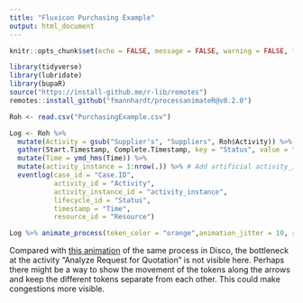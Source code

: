 ```yaml
---
title: "Fluxicon Purchasing Example"
output: html_document
---
```


```r
knitr::opts_chunk$set(echo = FALSE, message = FALSE, warning = FALSE, fig.align = "center")

library(tidyverse)
library(lubridate)
library(bupaR)
source("https://install-github.me/r-lib/remotes")
remotes::install_github("fmannhardt/processanimateR@v0.2.0")
```

```r
Roh <- read.csv("PurchasingExample.csv")

Log <- Roh %>% 
  mutate(Activity = gsub("Supplier's", "Suppliers", Roh$Activity)) %>% # remove ' to avoid syntax error with process_map function
  gather(Start.Timestamp, Complete.Timestamp, key = "Status", value = "Time") %>% # Transpose Start/Complete timestamps to long format
  mutate(Time = ymd_hms(Time)) %>%
  mutate(activity_instance = 1:nrow(.)) %>% # Add artificial activity_instance_id
  eventlog(case_id = "Case.ID",
           activity_id = "Activity",
           activity_instance_id = "activity_instance",
           lifecycle_id = "Status",
           timestamp = "Time",
           resource_id = "Resource")

Log %>% animate_process(token_color = "orange",animation_jitter = 10, rankdir = "TB")
```

Compared with [this animation](https://www.youtube.com/watch?v=-umuLfQWCLo) of the same process in Disco, the bottleneck at the activity "Analyze Request for Quotation" is not visible here. Perhaps there might be a way to show the movement of the tokens along the arrows and keep the different tokens separate from each other. This could make congestions more visible.
